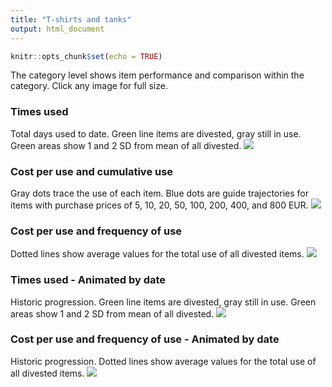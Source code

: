 ```yaml
---
title: "T-shirts and tanks"
output: html_document
---
```


```r
knitr::opts_chunk$set(echo = TRUE)

```

The category level shows item performance and comparison within the category. Click any image for full size.

### Times used
Total days used to date. Green line items are divested, gray still in use. Green areas show 1 and 2 SD from mean of all divested.
[![](https://www.dropbox.com/s/9zcy29vzpdtyadc/Category-T-shirts_and_tanks-Times_used.png?raw=1)](https://www.dropbox.com/s/9zcy29vzpdtyadc/Category-T-shirts_and_tanks-Times_used.png?raw=1)

### Cost per use and cumulative use
Gray dots trace the use of each item. Blue dots are guide trajectories for items with purchase prices of 5, 10, 20, 50, 100, 200, 400, and 800 EUR.
[![](https://www.dropbox.com/s/okceeb6nz5mln1i/Category-T-shirts_and_tanks-Cost_and_Cumulative_use.png?raw=1)](https://www.dropbox.com/s/okceeb6nz5mln1i/Category-T-shirts_and_tanks-Cost_and_Cumulative_use.png?raw=1)

### Cost per use and frequency of use
Dotted lines show average values for the total use of all divested items.
[![](https://www.dropbox.com/s/3mvd19wy3boaknq/Category-T-shirts_and_tanks.png?raw=1)](https://www.dropbox.com/s/3mvd19wy3boaknq/Category-T-shirts_and_tanks.png?raw=1)

### Times used - Animated by date
Historic progression. Green line items are divested, gray still in use. Green areas show 1 and 2 SD from mean of all divested. 
![](https://www.dropbox.com/s/pdm00hj5pawojvf/Category-T-shirts_and_tanks-Times_used-animation.gif?raw=1)

### Cost per use and frequency of use - Animated by date
Historic progression. Dotted lines show average values for the total use of all divested items.
![](https://www.dropbox.com/s/rzkiirenq3pwruw/Category-T-shirts_and_tanks-animation.gif?raw=1)
